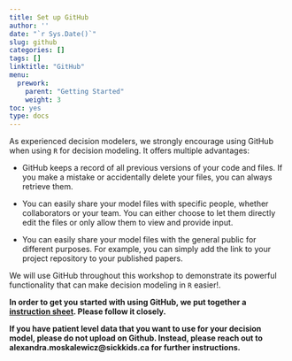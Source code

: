 ```yaml
---
title: Set up GitHub
author: ''
date: "`r Sys.Date()`"
slug: github
categories: []
tags: []
linktitle: "GitHub"
menu:
  prework:
    parent: "Getting Started"
    weight: 3
toc: yes
type: docs
---
```


As experienced decision modelers, we strongly encourage using GitHub when using `R` for decision modeling. It offers multiple advantages:

- GitHub keeps a record of all previous versions of your code and files. If you make a mistake or accidentally delete your files, you can always retrieve them.

- You can easily share your model files with specific people, whether collaborators or your team. You can either choose to let them directly edit the files or only allow them to view and provide input. 

- You can easily share your model files with the general public for different purposes. For example, you can simply add the link to your project repository to your published papers.

We will use GitHub throughout this workshop to demonstrate its powerful functionality that can make decision modeling in `R` easier!.

**In order to get you started with using GitHub, we put together a [instruction sheet](../../../Course_Modularization/Intro, general, packages/Guide to Using GitHub.pdf). Please follow it closely.**

**If you have patient level data that you want to use for your decision model, please do not upload on Github. Instead, please reach out to alexandra.moskalewicz@sickkids.ca for further instructions.**

